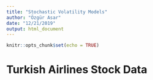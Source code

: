 ```yaml
---
title: "Stochastic Volatility Models"
author: "Özgür Asar"
date: "12/21/2019"
output: html_document
---
```


```r
knitr::opts_chunk$set(echo = TRUE)
```

# Turkish Airlines Stock Data